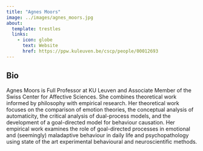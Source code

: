 ```yaml
---
title: "Agnes Moors"
image: ../images/agnes_moors.jpg
about:
  template: trestles
  links:
    - icon: globe
      text: Website
      href: https://ppw.kuleuven.be/cscp/people/00012693
---
```


## Bio

Agnes Moors is Full Professor at KU Leuven and Associate Member of the Swiss Center for Affective Sciences. She combines theoretical work informed by philosophy with empirical research. Her theoretical work focuses on the comparison of emotion theories, the conceptual analysis of automaticity, the critical analysis of dual-process models, and the development of a goal-directed model for behaviour causation. Her empirical work examines the role of goal-directed processes in emotional and (seemingly) maladaptive behaviour in daily life and psychopathology using state of the art experimental behavioural and neuroscientific methods.
